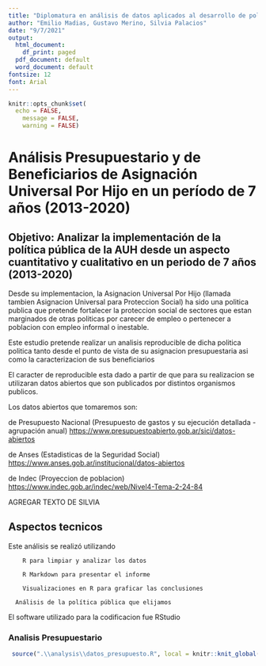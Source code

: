 ```yaml
---
title: "Diplomatura en análisis de datos aplicados al desarrollo de políticas públicas - Grupo 4 Trabajo Final"
author: "Emilio Madias, Gustavo Merino, Silvia Palacios"
date: "9/7/2021"
output:
  html_document:
    df_print: paged
  pdf_document: default
  word_document: default
fontsize: 12
font: Arial
---
```

             
```r
knitr::opts_chunk$set(
  echo = FALSE,
	message = FALSE,
	warning = FALSE)
```

# Análisis Presupuestario y de Beneficiarios de Asignación Universal Por Hijo en un período de 7 años (2013-2020) 

## Objetivo: Analizar la implementación de la política pública de la AUH desde un aspecto cuantitativo y cualitativo en un periodo de 7 años (2013-2020)


Desde su implementacion, la Asignacion Universal Por Hijo (llamada tambien Asignacion Universal para Proteccion Social) ha sido una politica publica que pretende fortalecer la proteccion social de sectores que estan marginados de otras politicas por carecer de empleo o pertenecer a poblacion con empleo informal o inestable. 

Este estudio pretende realizar un analisis reproducible de dicha politica politica tanto desde el punto de vista de su asignacion presupuestaria asi como la caracterizacion de sus beneficiarios

El caracter de reproducible esta dado a partir de que para su realizacion se utilizaran datos abiertos que son publicados por distintos organismos publicos. 

Los datos abiertos que tomaremos son:

de Presupuesto Nacional (Presupuesto de gastos y su ejecución detallada - agrupación anual)
<https://www.presupuestoabierto.gob.ar/sici/datos-abiertos>

de Anses (Estadisticas de la Seguridad Social)
<https://www.anses.gob.ar/institucional/datos-abiertos>

de Indec (Proyeccion de poblacion)
<https://www.indec.gob.ar/indec/web/Nivel4-Tema-2-24-84>


AGREGAR TEXTO DE SILVIA


## Aspectos tecnicos

Este análisis se realizó utilizando 

    	R para limpiar y analizar los datos
    	
    	R Markdown para presentar el informe
    	
    	Visualizaciones en R para graficar las conclusiones
      
      Análisis de la política pública que elijamos

El software utilizado para la codificacion fue RStudio

### Analisis Presupuestario

```r
 source(".\\analysis\\datos_presupuesto.R", local = knitr::knit_global())
```

